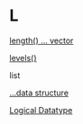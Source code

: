 # L {-}

[length() ... vector](https://linkedin-learning.pxf.io/rwkly_vector)

[levels()](https://linkedin-learning.pxf.io/rweekly_factor)

list

[...data structure](https://linkedin-learning.pxf.io/rweekly_lists)

[Logical Datatype](https://linkedin-learning.pxf.io/rweekly_atomics)
